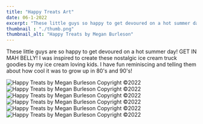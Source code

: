 ```yaml
---
title: "Happy Treats Art"
date: 06-1-2022
excerpt: "These little guys so happy to get devoured on a hot summer day! GET IN MAH BELLY! I was inspired to create these nostalgic ice cream truck goodies by my ice cream loving kids."
thumbnail : "./thumb.png"
thumbnail_alt: "Happy Treats by Megan Burleson"
---
```



These little guys are so happy to get devoured on a hot summer day! GET IN MAH BELLY! I was inspired to create these nostalgic ice cream truck
goodies by my ice cream loving kids. I have fun reminiscing and telling them about how cool it was to grow up in 80's and 90's!


<section className={portfolioStyles.gallerySmall}>
   <div className={portfolioStyles.galleryItem}>
    <img src={happyTreats1} alt="Happy Treats by Megan Burleson Copyright ©2022"/>
  </div>
   <div className={portfolioStyles.galleryItem}>
    <img src={happyTreats2} alt="Happy Treats by Megan Burleson Copyright ©2022"/>
  </div>
   <div className={portfolioStyles.galleryItem}>
    <img src={happyTreats3} alt="Happy Treats by Megan Burleson Copyright ©2022"/>
  </div>
  </section>
  <section className={portfolioStyles.gallerySmall}>
   <div className={portfolioStyles.galleryItem}>
    <img src={happyTreats4} alt="Happy Treats by Megan Burleson Copyright ©2022"/>
  </div>
   <div className={portfolioStyles.galleryItem}>
    <img src={happyTreats5} alt="Happy Treats by Megan Burleson Copyright ©2022"/>
  </div>
   <div className={portfolioStyles.galleryItem}>
    <img src={happyTreats6} alt="Happy Treats by Megan Burleson Copyright ©2022"/>
  </div>
</section>
